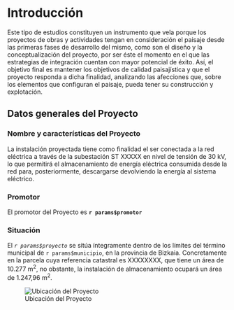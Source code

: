 # Introducción

Este tipo de estudios constituyen un instrumento que vela porque los proyectos de obras y actividades tengan en consideración el paisaje desde las primeras fases de desarrollo del mismo, como son el diseño y la conceptualización del proyecto, por ser éste el momento en el que las estrategias de integración cuentan con mayor potencial de éxito. Así, el objetivo final es mantener los objetivos de calidad paisajística y que el proyecto responda a dicha finalidad, analizando las afecciones que, sobre los elementos que configuran el paisaje, pueda tener su construcción y explotación.

## Datos generales del Proyecto

### Nombre y características del Proyecto

<!--Esto es un comentario en formato de Markdown que no se visualiza en el resultado pero es útil en los documentos de trabajo-->

La instalación proyectada tiene como finalidad el ser conectada a la red eléctrica a través de la subestación ST XXXXX en nivel de tensión de 30 kV, lo que permitirá el almacenamiento de energía eléctrica consumida desde la red para, posteriormente, descargarse devolviendo la energía al sistema eléctrico.

### Promotor

El promotor del Proyecto es **`r params$promotor`** <!--Esto mostrará el promotor en negrita sin que se vea en el exportado-->

### Situación

El *`r params$proyecto`* <!--Esto mostrará el título del proyecto en cursiva--> se sitúa íntegramente dentro de los límites del término municipal de `r params$municipio`, en la provincia de Bizkaia. Concretamente en la parcela cuya referencia catastral es XXXXXXXX, que tiene un área de 10.277 m^2^, no obstante, la instalación de almacenamiento ocupará un área de 1.247,96 m^2^.

![Ubicación del Proyecto](Imagen_Ejemplo.jpg){#fig-ubicacion-proyecto}


